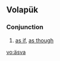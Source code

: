 {{also|ašva}}
==Volapük==

===Conjunction===
{{head|vo|conjunction}}

# [[as if]], [[as though]]

[[vo:äsva]]